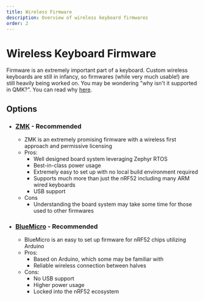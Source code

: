 ```yaml
---
title: Wireless Firmware
description: Overview of wireless keyboard firmwares
order: 2
---
```


# Wireless Keyboard Firmware

Firmware is an extremely important part of a keyboard. Custom wireless keyboards are still in infancy, so firmwares (while very much usable!) are still heavily being worked on. You may be wondering "why isn't it supported in QMK?". You can read why [here](/docs/nice-nano/faq/#qmk-firmware-support).


## Options

- ### [ZMK](/docs/wireless-firmware/zmk) - Recommended
  - ZMK is an extremely promising firmware with a wireless first approach and permissive licensing
  - Pros:
    - Well designed board system leveraging Zephyr RTOS
    - Best-in-class power usage
    - Extremely easy to set up with no local build environment required
    - Supports much more than just the nRF52 including many ARM wired keyboards
    - USB support
  - Cons
    - Understanding the board system may take some time for those used to other firmwares
- ### [BlueMicro](/docs/wireless-firmware/bluemicro) - Recommended
  - BlueMicro is an easy to set up firmware for nRF52 chips utilizing Arduino
  - Pros:
    - Based on Arduino, which some may be familiar with
    - Reliable wireless connection between halves
  - Cons:
    - No USB support
    - Higher power usage
    - Locked into the nRF52 ecosystem
